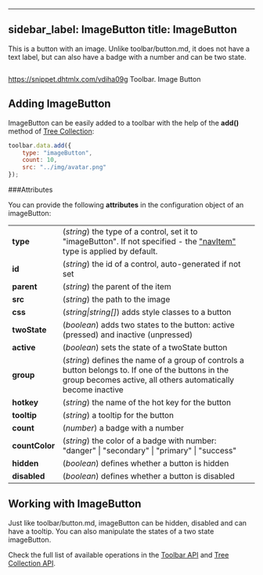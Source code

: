  ---
sidebar_label: ImageButton
title: ImageButton
---          

This is a button with an image. Unlike toolbar/button.md, it does not have a text label, but can also have a badge with a number and can be two state.

<img src="toolbar/image_button.png" alt=""/>

https://snippet.dhtmlx.com/vdiha09g	Toolbar. Image Button

## Adding ImageButton

ImageButton can be easily added to a toolbar with the help of the <strong>add()</strong> method of [Tree Collection](/tree_collection/api/refs/treecollection):

~~~js
toolbar.data.add({
    type: "imageButton",
    count: 10,
    src: "../img/avatar.png"
});
~~~

###Attributes

You can provide the following <strong>attributes</strong> in the configuration object of an imageButton:

<table class="webixdoc_links">
	<tbody>
        <tr>
			<td class="webixdoc_links0"><b>type</b></td>
			<td>(<i>string</i>) the type of a control, set it to "imageButton". If not specified - the <a href="https://docs.dhtmlx.com/suite/toolbar__navitem.html">"navItem"</a> type is applied by default.</td>
		</tr>
		<tr>
			<td class="webixdoc_links0"><b>id</b></td>
			<td>(<i>string</i>) the id of a control, auto-generated if not set</td>
		</tr>
		<tr>
			<td class="webixdoc_links0"><b>parent</b></td>
			<td>(<i>string</i>) the parent of the item</td>
		</tr>
        <tr>
			<td class="webixdoc_links0"><b>src</b></td>
			<td>(<i>string</i>) the path to the image</td>
		</tr>
		<tr>
			<td class="webixdoc_links0"><b>css</b></td>
			<td>(<i>string|string[]</i>) adds style classes to a button </td>
		</tr>
        <tr>
			<td class="webixdoc_links0"><b>twoState</b></td>
			<td>(<i>boolean</i>) adds two states to the button: active (pressed) and inactive  (unpressed)</td>
		</tr>
        <tr>
			<td class="webixdoc_links0"><b>active</b></td>
			<td>(<i>boolean</i>) sets the state of a twoState button</td>
		</tr>
        <tr>
			<td class="webixdoc_links0"><b>group</b></td>
			<td>(<i>string</i>) defines the name of a group of controls a button belongs to. If one of the buttons in the group becomes active, all others automatically become inactive</td>
		</tr>
        <tr>
			<td class="webixdoc_links0"><b>hotkey</b></td>
			<td>(<i>string</i>) the name of the hot key for the button</td>
		</tr>
		<tr>
			<td class="webixdoc_links0"><b>tooltip</b></td>
			<td>(<i>string</i>) a tooltip for the button</td>
		</tr>
        <tr>
			<td class="webixdoc_links0"><b>count</b></td>
			<td>(<i>number</i>) a badge with a number</td>
		</tr>
        <tr>
			<td class="webixdoc_links0"><b>countColor</b></td>
			<td>(<i>string</i>) the color of a badge with number: "danger" | "secondary" | "primary" | "success"</td>
		</tr>
        <tr>
			<td class="webixdoc_links0"><b>hidden</b></td>
			<td>(<i>boolean</i>) defines whether a button is hidden</td>
		</tr>
		<tr>
			<td class="webixdoc_links0"><b>disabled</b></td>
			<td>(<i>boolean</i>) defines whether a button is disabled</td>
		</tr>
    </tbody>
</table>


## Working with ImageButton

Just like toolbar/button.md, imageButton can be hidden, disabled and can have a tooltip. You can also manipulate the states of a two state imageButton.

Check the full list of available operations in the [Toolbar API](/toolbar/api/refs/toolbar) and [Tree Collection API](/tree_collection/api/refs/treecollection).

